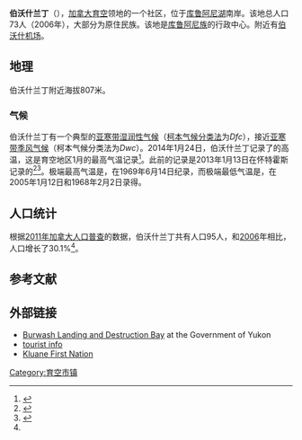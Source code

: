 {{Infobox settlement
|name          = 伯沃什蘭丁
|other_name             =
|settlement_type        = 村莊
|native_name            =Burwash Landing
|nickname               =
|motto                  =
|image_skyline          = File:Burwash Landing - Kluane Lake (5856998303).jpg
|imagesize              =
|image_caption          = 
|image_flag             =
|flag_size              =
|image_seal             =
|seal_size              =
|image_shield           =
|shield_size            =
|image_blank_emblem     =
|blank_emblem_size      =
|image_map              = 
|mapsize                =
|map_caption            =
|image_dot_map          =
|pushpin_map            = Canada Yukon
|pushpin_label_position = 
|pushpin_map_caption = 伯沃什蘭丁在育空的位置
|coordinates_region     = 
|subdivision_type       = 国家
|subdivision_name       = [[加拿大|加拿大]]
|subdivision_type1      = [[加拿大行政区划|地區]]
|subdivision_name1      = {{flag|Yukon}}
|government_type        =
|leader_title           =
|leader_name            =
|established_title      =
|established_date       =
|area_magnitude         =
|area_footnotes         =
|area_total_km2         = 
|area_land_km2          =
|area_water_km2         =
|population_as_of       = 2006年
|population_footnotes   =
|population_note        =
|population_total       = 73
|population_density_km2 = 
|population_density_sq_mi =
|latd=61|latm=21 |lats=11 |latNS=N
|longd=138 |longm=59 |longs=12 |longEW=W
| coordinates_type      = type:city_region:CA-YT_scale:30000
| coordinates_display   = inline,title
| timezone              = [[太平洋时区|PST]]
| utc_offset            = -8
| timezone_DST          = PDT
| utc_offset_DST        = -7
| elevation_footnotes   =
| elevation_m           =
| elevation_ft          = 
|postal_code_type       = 
|postal_code            = 
|area_code              =
|blank_name             =
|blank_info             =
|website                =
|footnotes              =
}}

'''伯沃什兰丁'''（{{lang-en|Burwash Landing}}），[[加拿大|加拿大]][[育空|育空]]领地的一个社区，位于[[库鲁阿尼湖|库鲁阿尼湖]]南岸。该地总人口73人（2006年），大部分为原住民族。该地是[[库鲁阿尼族|库鲁阿尼族]]的行政中心。附近有[[伯沃什机场|伯沃什机场]]。

== 地理 ==
伯沃什兰丁附近海拔807米。

=== 气候 ===
伯沃什兰丁有一个典型的[[亚寒带针叶林气候|亚寒带湿润性气候]]（[[柯本气候分类法|柯本气候分类法]]为''Dfc''），接近[[亚寒带季风气候|亚寒带季风气候]]（柯本气候分类法为''Dwc''）。2014年1月24日，伯沃什兰丁记录了{{convert|16.5|C|1}}的高温，这是育空地区1月的最高气温记录<ref>{{cite web | publisher = [[Environment_Canada|Environment Canada]] | url = https://climate.weather.gc.ca/climate_data/daily_data_e.html?hlyRange=1966-10-01%7C2012-07-12&dlyRange=1966-10-01%7C2015-02-28&mlyRange=1966-01-01%7C2007-02-01&StationID=1525&txtStationName=burwash&timeframe=2&Day=10&Year=2014&Month=1# | id = Climate |title = Historical Data for Burwash Landing Airport | accessdate = 2021-09-09}}</ref>。此前的记录是2013年1月13日在怀特霍斯记录的{{convert|10.9|C|1}}<ref>{{cite web | publisher = [[Environment_Canada|Environment Canada]] | url = http://weather.gc.ca/warnings/weathersummaries_e.html#YT | id = Climate |title = Current Weather Summaries for YT | accessdate = 2014-01-25}}</ref><ref>{{cite web | publisher = [[Environment_Canada|Environment Canada]] | url = http://climate.weather.gc.ca/climate_data/daily_data_e.html?hlyRange=1966-10-01%7C2012-07-12&dlyRange=1966-10-01%7C2015-02-28&mlyRange=1966-01-01%7C2007-02-01&StationID=1525&Prov=YT&urlExtension=_e.html&searchType=stnName&optLimit=yearRange&StartYear=1840&EndYear=2017&selRowPerPage=25&Line=1&searchMethod=contains&txtStationName=burwash&timeframe=2&Day=10&Year=2014&Month=1# | id = Climate |title = Historical Data for Burwash Landing Airport | accessdate = 2016-01-25}}</ref>。极端最高气温是{{convert|31.7|C|1}}，在1969年6月14日纪录，而极端最低气温是{{convert|-55.0|C|1}}，在2005年1月12日和1968年2月2日录得。
{{Weather box
|location = [[伯沃什机场|伯沃什机场]]（1981-2010年平均数据，1966年至今极端数据）
|metric first = yes
|single line = yes
|Jan maximum humidex= 7.1
|Feb maximum humidex= 11.1
|Mar maximum humidex= 10.5
|Apr maximum humidex= 18.7
|May maximum humidex= 28.6
|Jun maximum humidex= 31.1
|Jul maximum humidex= 34.3
|Aug maximum humidex= 31.2
|Sep maximum humidex= 24.6
|Oct maximum humidex= 21.0
|Nov maximum humidex= 10.0
|Dec maximum humidex= 11.6
|year maximum humidex= 34.3
|Jan record high C = 16.5
|Feb record high C = 12.0
|Mar record high C = 10.5
|Apr record high C = 20.3
|May record high C = 29.7
|Jun record high C = 31.7
|Jul record high C = 28.9
|Aug record high C = 30.5
|Sep record high C = 25.5
|Oct record high C = 21.0
|Nov record high C = 10.6
|Dec record high C = 13.5
|year record high C= 31.7
|Jan high C = -14.3
|Feb high C = -8.8
|Mar high C = -2.3
|Apr high C = 5.8
|May high C = 12.7
|Jun high C = 18.0
|Jul high C = 19.6
|Aug high C = 17.5
|Sep high C = 11.3
|Oct high C = 2.0
|Nov high C = -8.8
|Dec high C = -11.6
|year high C = 3.4
|Jan mean C= -20.5
|Feb mean C= -16.4
|Mar mean C= -10.8
|Apr mean C= -1.2
|May mean C= 5.7
|Jun mean C= 11.1
|Jul mean C= 13.1
|Aug mean C= 10.9
|Sep mean C= 5.1
|Oct mean C= -3.4
|Nov mean C= -14.6
|Dec mean C= -17.8
|year mean C= -3.2
|Jan low C = -26.7
|Feb low C = -23.8
|Mar low C = -19.2
|Apr low C = -8.2
|May low C = -1.4
|Jun low C = 4.1
|Jul low C = 6.4
|Aug low C = 4.2
|Sep low C = -1.1
|Oct low C = -8.6
|Nov low C = -20.3
|Dec low C = -24.0
|year low C = -9.9
|Jan record low C = -55.0
|Feb record low C = -55.0
|Mar record low C = -48.9
|Apr record low C = -35.1
|May record low C = -13.0
|Jun record low C = -5.5
|Jul record low C = -3.3
|Aug record low C = -8.5
|Sep record low C = -22.3
|Oct record low C = -35.4
|Nov record low C = -44.7
|Dec record low C = -51.2
|year record low C= -55.0
|Jan chill = -63.9
|Feb chill = -59.9
|Mar chill = -51.9
|Apr chill = -38.0
|May chill = -15.6
|Jun chill = -6.6
|Jul chill = -4.6
|Aug chill = -10.5
|Sep chill = -27.6
|Oct chill = -44.0
|Nov chill = -53.0
|Dec chill = -61.0
|year chill= -63.9
|precipitation colour = green
|Jan precipitation mm = 8.4
|Feb precipitation mm = 7.3
|Mar precipitation mm = 6.9
|Apr precipitation mm = 6.8
|May precipitation mm = 24.1
|Jun precipitation mm = 49.2
|Jul precipitation mm = 67.9
|Aug precipitation mm = 41.8
|Sep precipitation mm = 25.2
|Oct precipitation mm = 16.1
|Nov precipitation mm = 10.8
|Dec precipitation mm = 10.2
|year precipitation mm = 274.7
|rain colour = green
|Jan rain mm = 0.2
|Feb rain mm = 0.1
|Mar rain mm = 0.0
|Apr rain mm = 0.8
|May rain mm = 16.0
|Jun rain mm = 47.9
|Jul rain mm = 67.9
|Aug rain mm = 41.0
|Sep rain mm = 20.0
|Oct rain mm = 2.0
|Nov rain mm = 0.2
|Dec rain mm = 0.0
|year rain mm= 196.2
|snow colour = green
|Jan snow cm = 12.0
|Feb snow cm = 10.4
|Mar snow cm = 9.9
|Apr snow cm = 7.4
|May snow cm = 8.8
|Jun snow cm = 1.2
|Jul snow cm = 0.0
|Aug snow cm = 0.8
|Sep snow cm = 5.9
|Oct snow cm = 18.6
|Nov snow cm = 15.8
|Dec snow cm = 15.0
|year snow cm = 105.5
|humidity colour = green
|Jan humidity= 74.5
|Feb humidity= 68.7
|Mar humidity= 57.7
|Apr humidity= 47.2
|May humidity= 42.5
|Jun humidity= 45.1
|Jul humidity= 50.6
|Aug humidity= 51.5
|Sep humidity= 54.5
|Oct humidity= 66.0
|Nov humidity= 77.0
|Dec humidity= 76.3
|year humidity= 59.3
|precip days colour = green
|unit precipitation days = 0.2 mm
|Jan precipitation days = 7.6
|Feb precipitation days = 6.8
|Mar precipitation days = 5.5
|Apr precipitation days = 3.6
|May precipitation days = 8.3
|Jun precipitation days = 10.9
|Jul precipitation days = 14.4
|Aug precipitation days = 11.0
|Sep precipitation days = 9.4
|Oct precipitation days = 9.7
|Nov precipitation days = 9.8
|Dec precipitation days = 7.5
|year precipitation days = 104.4
|unit rain days = 0.2 mm
|Jan rain days = 0.1
|Feb rain days = 0.2
|Mar rain days = 0.0
|Apr rain days = 0.5
|May rain days = 6.6
|Jun rain days = 10.9
|Jul rain days = 14.4
|Aug rain days = 10.8
|Sep rain days = 7.7
|Oct rain days = 1.7
|Nov rain days = 0.2
|Dec rain days = 0.1
|year rain days= 53.2
|unit snow days = 0.2 cm
|Jan snow days = 7.9
|Feb snow days = 6.8
|Mar snow days = 5.6
|Apr snow days = 3.4
|May snow days = 3.0
|Jun snow days = 0.4
|Jul snow days = 0.0
|Aug snow days = 0.2
|Sep snow days = 2.4
|Oct snow days = 8.6
|Nov snow days = 9.9
|Dec snow days = 7.7
|year snow days= 55.9
|source 1 = 1981-2010 [[Environment_Canada|Environment Canada]]<ref name="ccn">{{cite web | publisher = [[Environment_Canada|Environment Canada]] | url = ftp://client_climate@ftp.tor.ec.gc.ca/Pub/Normals/English/English_CSV_files/YT/YT_BEAV-WHIT_ENG.csv | format = CSV (2874 KB) | id = Climate ID: 2100182 | title = Burwash A | work = Canadian Climate Normals 1981–2010 | accessdate = 2014-02-20 }}{{Dead link|date=November 2018 |bot=InternetArchiveBot |fix-attempted=yes }}</ref>
}}

== 人口统计 ==
根据[[2011年加拿大人口普查|2011年加拿大人口普查]]的数据，伯沃什兰丁共有人口95人，和[[2006年加拿大人口普查|2006]]年相比，人口增长了30.1%<ref name=2011census/>。
{{Historical populations
| title       = 历史人口统计<br>伯沃什兰丁
| type        = Canada
| align       = centre
| width       =
| state       =
| shading     =
| percentages =
|1981|73
|1986|64
|[[1991年加拿大人口普查|1991]]|77
|[[1996年加拿大人口普查|1996]]|58
|[[2001年加拿大人口普查|2001]]|68
|[[2006年加拿大人口普查|2006]]|73
|[[2011年加拿大人口普查|2011]]|95
|[[2016年加拿大人口普查|2016]]|72
|[[2021年加拿大人口普查|2021]]|
| footnote    = 
| source      = [[加拿大统计局|加拿大统计局]]<br/><ref name=1986census>{{cite web | url=https://publications.gc.ca/collections/collection_2013/statcan/rh-hc/CS92-101-1987.pdf | title=1986 Census: Population - Census Divisions and Census Subdivisions | publisher=[[Statistics_Canada|Statistics Canada]] | date=September 1987 | accessdate=January 30, 2022}}</ref><ref name=1991census>{{cite web | url=https://publications.gc.ca/collections/collection_2013/statcan/rh-hc/CS93-304-1992.pdf | title=91 Census: Census Divisions and Census Subdivisions - Population and Dwelling Counts | publisher=[[Statistics_Canada|Statistics Canada]] | date=April 1992 | accessdate=January 30, 2022}}</ref><ref name=1996census>{{cite web | url=https://publications.gc.ca/collections/collection_2012/statcan/rh-hc/CS93-357-1997.pdf | title=96 Census: A National Overview - Population and Dwelling Counts | publisher=[[Statistics_Canada|Statistics Canada]] | date=April 1997 | accessdate=January 30, 2022}}</ref><ref name=2001census>{{cite web | url=https://www12.statcan.gc.ca/english/census01/products/standard/popdwell/Table-CSD-P.cfm?T=1&SR=1&S=1&O=A&PR=60 | title=Population and Dwelling Counts, for Canada, Provinces and Territories, and Census Subdivisions (Municipalities), 2001 and 1996 Censuses - 100% Data (Yukon Territory) | publisher=[[Statistics_Canada|Statistics Canada]] | date=August 15, 2012 | accessdate=January 30, 2022}}</ref><ref name=2006census>{{cite web | url=https://www12.statcan.gc.ca/census-recensement/2006/dp-pd/hlt/97-550/Index.cfm?TPL=P1C&Page=RETR&LANG=Eng&T=302&SR=1&S=1&O=A&RPP=9999&CMA=0&PR=60 | title=Population and dwelling counts, for Canada, provinces and territories, and census subdivisions (municipalities), 2006 and 2001 censuses - 100% data (Yukon Territory) | publisher=[[Statistics_Canada|Statistics Canada]] | date=August 20, 2021 | accessdate=January 30, 2022}}</ref><ref name=2011census>{{cite web | url=https://www12.statcan.gc.ca/census-recensement/2011/dp-pd/hlt-fst/pd-pl/Table-Tableau.cfm?LANG=Eng&T=302&SR=1&S=51&O=A&RPP=9999&CMA=0&PR=60 | title=Population and dwelling counts, for Canada, provinces and territories, and census subdivisions (municipalities), 2011 and 2006 censuses (Yukon) | publisher=[[Statistics_Canada|Statistics Canada]] | date=July 25, 2021 | accessdate=January 30, 2022}}</ref><ref name=2016census>{{cite web | url=https://www12.statcan.gc.ca/census-recensement/2016/dp-pd/hlt-fst/pd-pl/Table.cfm?Lang=Eng&T=302&SR=1&S=86&O=A&RPP=9999 | title=Population and dwelling counts, for Canada, provinces and territories, and census subdivisions (municipalities), 2016 and 2011 censuses – 100% data (Yukon) | publisher=[[Statistics_Canada|Statistics Canada]] | date=February 8, 2017 | accessdate=January 30, 2022}}</ref>
}}
== 参考文献 ==
{{reflist}}

== 外部链接 ==
{{Commons category|Burwash Landing, Yukon}}
* [https://web.archive.org/web/20070424224240/http://www.yukoncommunities.yk.ca/communities/burwash-destruction/ Burwash Landing and Destruction Bay] at the Government of Yukon
* [https://web.archive.org/web/20041009174623/http://www.yukonweb.com/tourism/dalan/ tourist info]
* [http://www.kfn.ca/ Kluane First Nation]{{Wayback|url=http://www.kfn.ca/ |date=20131202232151 }}
{{育空行政区划}}
[[Category:育空市镇|Category:育空市镇]]